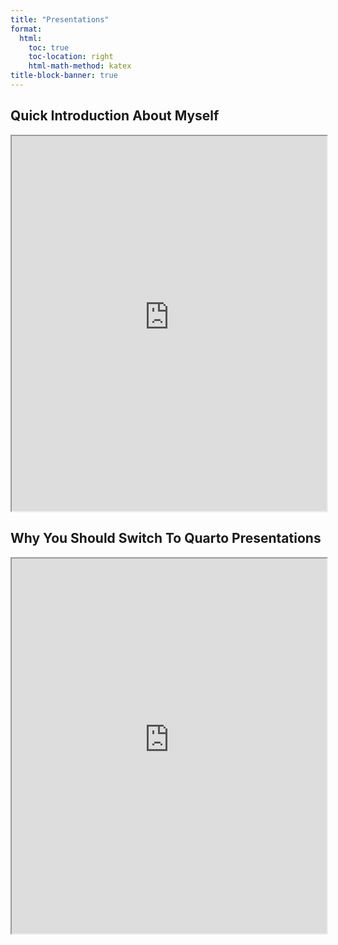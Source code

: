 ```yaml
---
title: "Presentations"
format:
  html:
    toc: true
    toc-location: right
    html-math-method: katex
title-block-banner: true
---
```


## Quick Introduction About Myself

<iframe src="https://bcervantesalvarez.github.io/Presentations/AboutMe/#/title-slide" width="100%" height="600" allowfullscreen>

</iframe>

## Why You Should Switch To Quarto Presentations

<iframe src="https://bcervantesalvarez.github.io/Presentations/TeachingQuarto/#/title-slide" width="100%" height="600" allowfullscreen>
